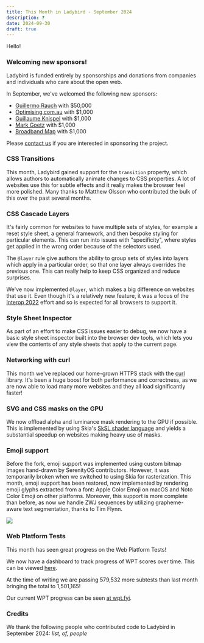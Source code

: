 ```yaml
---
title: This Month in Ladybird - September 2024
description: ?
date: 2024-09-30
draft: true
---
```


Hello\!

### Welcoming new sponsors!

Ladybird is funded entirely by sponsorships and donations from companies and individuals who care about the open web.

In September, we've welcomed the following new sponsors:

- [Guillermo Rauch](https://rauchg.com) with $50,000
- [Optimising.com.au](https://www.optimising.com.au/?utm_source=ladybird&utm_medium=website&utm_campaign=sponsor) with $1,000
- [Guillaume Knispel](#) with $1,000
- [Mark Goetz](https://markandrewgoetz.com/) with $1,000
- [Broadband Map](https://broadbandmap.com/) with $1,000

Please [contact us](mailto:contact@ladybird.org) if you are interested in sponsoring the project.

### CSS Transitions

This month, Ladybird gained support for the `transition` property, which allows authors to automatically animate changes to CSS properties. A lot of websites use this for subtle effects and it really makes the browser feel more polished. Many thanks to Matthew Olsson who contributed the bulk of this over the past several months.

### CSS Cascade Layers

It's fairly common for websites to have multiple sets of styles, for example a reset style sheet, a general framework, and then bespoke styling for particular elements. This can run into issues with "specificity", where styles get applied in the wrong order because of the selectors used.

The `@layer` rule give authors the ability to group sets of styles into layers which apply in a particular order, so that one layer always overrides the previous one. This can really help to keep CSS organized and reduce surprises.

We've now implemented `@layer`, which makes a big difference on websites that use it. Even though it's a relatively new feature, it was a focus of the [Interop 2022](https://wpt.fyi/interop-2022) effort and so is expected for all browsers to support it.

### Style Sheet Inspector

As part of an effort to make CSS issues easier to debug, we now have a basic style sheet inspector built into the browser dev tools, which lets you view the contents of any style sheets that apply to the current page.

### Networking with curl

This month we've replaced our home-grown HTTPS stack with the [curl](https://curl.se/) library. It's been a huge boost for both performance and correctness, as we are now able to load many more websites and they all load significantly faster!

### SVG and CSS masks on the GPU

We now offload alpha and luminance mask rendering to the GPU if possible. This is implemented by using Skia's [SkSL shader language](https://skia.org/docs/user/sksl/) and yields a substantial speedup on websites making heavy use of masks.

### Emoji support

Before the fork, emoji support was implemented using custom bitmap images hand-drawn by SerenityOS contributors.
However, it was temporarily broken when we switched to using Skia for rasterization.
This month, emoji support has been restored, now implemented by rendering emoji glyphs extracted from a font: Apple Color Emoji on macOS and Noto Color Emoji on other platforms.
Moreover, this support is more complete than before, as now we handle ZWJ sequences by utilizing grapheme-aware text segmentation, thanks to Tim Flynn.

![](/assets/img/newsletter-sep-2024-emoji-zwj.png)

### Web Platform Tests

This month has seen great progress on the Web Platform Tests\!

We now have a dashboard to track progress of WPT scores over time. This can be viewed [here](https://grafana.app.ladybird.org/public-dashboards/2365098a185541cf8c7273830a789493?orgId=1).

At the time of writing we are passing 579,532 more subtests than last month bringing the total to 1,501,165\!

Our current WPT progress can be seen [at wpt.fyi](https://wpt.fyi/results/?product=ladybird).

### Credits

We thank the following people who contributed code to Ladybird in September 2024:
_list,
of,
people_
